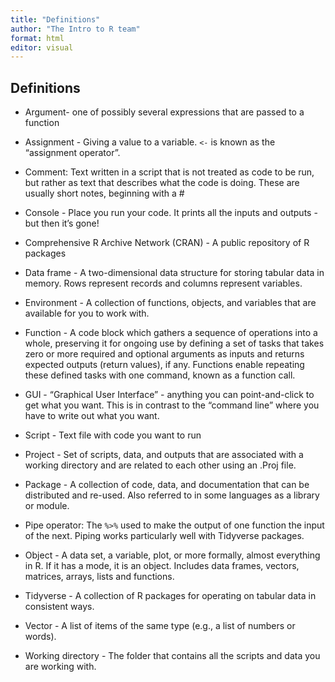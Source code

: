 ```yaml
---
title: "Definitions"
author: "The Intro to R team"
format: html
editor: visual
---
```


## Definitions

-   Argument- one of possibly several expressions that are passed to a function

-   Assignment - Giving a value to a variable. `<-` is known as the "assignment operator".

-   Comment: Text written in a script that is not treated as code to be run, but rather as text that describes what the code is doing. These are usually short notes, beginning with a \#

-   Console - Place you run your code. It prints all the inputs and outputs - but then it's gone!

-   Comprehensive R Archive Network (CRAN) - A public repository of R packages

-   Data frame - A two-dimensional data structure for storing tabular data in memory. Rows represent records and columns represent variables.

-   Environment - A collection of functions, objects, and variables that are available for you to work with.

-   Function - A code block which gathers a sequence of operations into a whole, preserving it for ongoing use by defining a set of tasks that takes zero or more required and optional arguments as inputs and returns expected outputs (return values), if any. Functions enable repeating these defined tasks with one command, known as a function call.

-   GUI - "Graphical User Interface" - anything you can point-and-click to get what you want. This is in contrast to the "command line" where you have to write out what you want.

-   Script - Text file with code you want to run

-   Project - Set of scripts, data, and outputs that are associated with a working directory and are related to each other using an .Proj file.

-   Package - A collection of code, data, and documentation that can be distributed and re-used. Also referred to in some languages as a library or module.

-   Pipe operator: The `%>%` used to make the output of one function the input of the next. Piping works particularly well with Tidyverse packages.

-   Object - A data set, a variable, plot, or more formally, almost everything in R. If it has a mode, it is an object. Includes data frames, vectors, matrices, arrays, lists and functions.

-   Tidyverse - A collection of R packages for operating on tabular data in consistent ways.

-   Vector - A list of items of the same type (e.g., a list of numbers or words).

-   Working directory - The folder that contains all the scripts and data you are working with.
